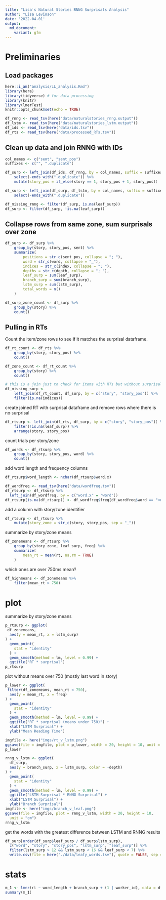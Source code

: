 ```yaml
---
title: "Lisa's Natural Stories RNNG Surprisals Analysis"
author: "Lisa Levinson"
date: '2022-04-01'
output:
  md_document:
    variant: gfm
---
```


# Preliminaries

## Load packages

```r
here::i_am("analysis/LL_analysis.Rmd")
library(here)
library(tidyverse) # for data processing
library(knitr)
library(lmerTest)
knitr::opts_chunk$set(echo = TRUE)
```

```r
df_rnng <- read_tsv(here("data/naturalstories_rnng.output"))
df_lstm <- read_tsv(here("data/naturalstories_lstm.output"))
df_ids <- read_tsv(here("data/ids.tsv"))
df_rts <- read_tsv(here("data/processed_RTs.tsv"))
```
 
 
## Clean up data and join RNNG with IDs

```r

col_names <- c("sent", "sent_pos")
suffixes <- c("", ".duplicate")

df_surp <- left_join(df_ids, df_rnng, by = col_names, suffix = suffixes) %>%
    select(-ends_with(".duplicate")) %>%
    mutate(story_pos = if_else(story == 1, story_pos + 1, story_pos))

df_surp <- left_join(df_surp, df_lstm, by = col_names, suffix = suffixes) %>%
    select(-ends_with(".duplicate"))

df_missing_rnng <- filter(df_surp, is.na(leaf_surp))
df_surp <- filter(df_surp, !is.na(leaf_surp))
```

## Collapse rows from same zone, sum surprisals over zone

```r

df_surp <- df_surp %>%
    group_by(story, story_pos, sent) %>%
    summarize(
        positions = str_c(sent_pos, collapse = "; "),
        word = str_c(word, collapse = "_"),
        indices = str_c(index, collapse = "; "),
        depths = str_c(depth, collapse = "; "),
        leaf_surp = sum(leaf_surp),
        branch_surp = sum(branch_surp),
        lstm_surp = sum(lstm_surp),
        total_words = n()
    )

df_surp_zone_count <- df_surp %>%
    group_by(story) %>%
    count()
```

## Pulling in RTs

Count the item/zone rows to see if it matches the surprisal dataframe. 

```r

df_rt_count <- df_rts %>%
    group_by(story, story_pos) %>%
    count()

df_zone_count <- df_rt_count %>%
    group_by(story) %>%
    count()

# this is a join just to check for items with RTs but without surprisals
df_missing_surp <-
    left_join(df_rt_count, df_surp, by = c("story", "story_pos")) %>%
    filter(is.na(indices))
```

create joined RT with surprisal dataframe and remove rows where there is no surprisal

```r

df_rtsurp <- left_join(df_rts, df_surp, by = c("story", "story_pos")) %>%
    filter(!is.na(leaf_surp)) %>%
    arrange(story, story_pos)
```

count trials per story/zone

```r

df_words <- df_rtsurp %>%
    group_by(story, story_pos, word) %>%
    count()
```

add word length and frequency columns

```r

df_rtsurp$word_length <- nchar(df_rtsurp$word.x)

df_wordfreq <- read_tsv(here("data/wordfreq.tsv"))
df_rtsurp <- df_rtsurp %>%
  left_join(df_wordfreq, by = c("word.x" = "word"))
df_rtsurp[is.na(df_rtsurp)] <- df_wordfreq$freq[df_wordfreq$word == "<unk>"]
```
 
add a column with story/zone identifier

```r

df_rtsurp <- df_rtsurp %>%
    mutate(story_zone = str_c(story, story_pos, sep = "_"))
```

summarize by story/zone means 

```r

df_zonemeans <- df_rtsurp %>%
    group_by(story_zone, leaf_surp, freq) %>%
    summarize(
        mean_rt = mean(rt, na.rm = TRUE)
    )
```

which ones are over 750ms mean?

```r

df_highmeans <- df_zonemeans %>%
    filter(mean_rt > 750)
```
 
 
# plot

summarize by story/zone means 

```r

p_rtsurp <- ggplot(
 df_zonemeans,
  aes(y = mean_rt, x = lstm_surp)
) +
  geom_point(
    stat = "identity"
  ) +
  geom_smooth(method = lm, level = 0.99) +
  ggtitle("RT * surprisal")
p_rtsurp
```

plot without means over 750 (mostly last word in story)

```r

p_lower <- ggplot(
 filter(df_zonemeans, mean_rt < 750),
  aes(y = mean_rt, x = freq)
) +
  geom_point(
    stat = "identity"
  ) +
  geom_smooth(method = lm, level = 0.99) +
  ggtitle("RT * surprisal (means under 750)") +
  xlab("LSTM Surprisal") +
  ylab("Mean Reading Time")

imgfile <- here("imgs/rt_v_lstm.png")
ggsave(file = imgfile, plot = p_lower, width = 20, height = 10, unit = "cm")
p_lower
```

```r
rnng_v_lstm <- ggplot(
  df_surp,
  aes(y = branch_surp, x = lstm_surp, color = -depth)
) +
  geom_point(
    stat = "identity"
  ) +
  geom_smooth(method = lm, level = 0.99) +
  ggtitle("LSTM Surprisal * RNNG Surprisal") +
  xlab("LSTM Surprisal") +
  ylab("Branch Surprisal")
imgfile <- here("imgs/branch_v_leaf.png")
ggsave(file = imgfile, plot = rnng_v_lstm, width = 20, height = 10,
  unit = "cm")
rnng_v_lstm
```

get the words with the greatest difference between LSTM and RNNG results

```r

df_surp[order(df_surp$leaf_surp / df_surp$lstm_surp),
  c("word", "story", "story_pos", "lstm_surp", "leaf_surp")] %>%
  filter(lstm_surp > 12 && lstm_surp < 16 && leaf_surp < 7) %>%
  write.csv(file = here("./data/leafy_words.tsv"), quote = FALSE, sep = '\t')
```

# stats

```r
m_1 <- lmer(rt ~ word_length + branch_surp + (1 | worker_id), data = df_rtsurp)
summary(m_1)
```

